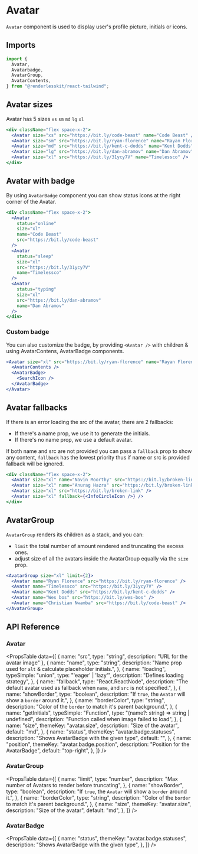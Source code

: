 
# Avatar

`Avatar` component is used to display user's profile picture, initials or icons.

<ComponentLinks github="avatar" theme="avatar" story="primitives-avatar" />

## Imports

```js
import {
  Avatar,
  Avatarbadge,
  AvatarGroup,
  AvatarContents,
} from "@renderlesskit/react-tailwind";
```

## Avatar sizes

Avatar has 5 sizes `xs` `sm` `md` `lg` `xl`

```jsx live
<div className="flex space-x-2">
  <Avatar size="xs" src="https://bit.ly/code-beast" name="Code Beast" />
  <Avatar size="sm" src="https://bit.ly/ryan-florence" name="Rayan Florence" />
  <Avatar size="md" src="https://bit.ly/kent-c-dodds" name="Kent Dodds" />
  <Avatar size="lg" src="https://bit.ly/dan-abramov" name="Dan Abramov" />
  <Avatar size="xl" src="https://bit.ly/31ycy7V" name="Timelessco" />
</div>
```

## Avatar with badge

By using `AvatarBadge` component you can show status icons at the right corner
of the Avatar.

```jsx live
<div className="flex space-x-2">
  <Avatar
    status="online"
    size="xl"
    name="Code Beast"
    src="https://bit.ly/code-beast"
  />
  <Avatar
    status="sleep"
    size="xl"
    src="https://bit.ly/31ycy7V"
    name="Timelessco"
  />
  <Avatar
    status="typing"
    size="xl"
    src="https://bit.ly/dan-abramov"
    name="Dan Abramov"
  />
</div>
```

### Custom badge

You can also customize the badge, by providing `<Avatar />` with children &
using AvatarContens, AvatarBadge components.

```jsx live
<Avatar size="xl" src="https://bit.ly/ryan-florence" name="Rayan Florence">
  <AvatarContents />
  <AvatarBadge>
    <SearchIcon />
  </AvatarBadge>
</Avatar>
```

## Avatar fallbacks

If there is an error loading the src of the avatar, there are 2 fallbacks:

- If there's a name prop, we use it to generate the initials.
- If there's no name prop, we use a default avatar.

If both name and src are not provided you can pass a `fallback` prop to show any
content, `fallback` has the lowest priority thus if name or src is provided
fallback will be ignored.

```jsx live
<div className="flex space-x-2">
  <Avatar size="xl" name="Navin Moorthy" src="https://bit.ly/broken-link" />
  <Avatar size="xl" name="Anurag Hazra" src="https://bit.ly/broken-link" />
  <Avatar size="xl" src="https://bit.ly/broken-link" />
  <Avatar size="xl" fallback={<InfoCircleIcon />} />
</div>
```

## AvatarGroup

`AvatarGroup` renders its children as a stack, and you can:

- `limit` the total number of amount rendered and truncating the excess ones.
- adjust size of all the avatars inside the AvatarGroup equally via the `size`
  prop.

```jsx live
<AvatarGroup size="xl" limit={2}>
  <Avatar name="Ryan Florence" src="https://bit.ly/ryan-florence" />
  <Avatar name="Timelessco" src="https://bit.ly/31ycy7V" />
  <Avatar name="Kent Dodds" src="https://bit.ly/kent-c-dodds" />
  <Avatar name="Wes bos" src="https://bit.ly/wes-bos" />
  <Avatar name="Christian Nwamba" src="https://bit.ly/code-beast" />
</AvatarGroup>
```

## API Reference

### Avatar

<PropsTable
  data={[
    { name: "src", type: "string", description: "URL for the avatar image" },
    {
      name: "name",
      type: "string",
      description: "Name prop used for `alt` & calculate placeholder initials.",
    },
    {
      name: "loading",
      typeSimple: "union",
      type: "'eager' | 'lazy'",
      description: "Defines loading strategy",
    },
    {
      name: "fallback",
      type: "React.ReactNode",
      description:
        "The default avatar used as fallback when `name`, and `src` is not specified.",
    },
    {
      name: "showBorder",
      type: "boolean",
      description: "If `true`, the `Avatar` will show a `border` around it.",
    },
    {
      name: "borderColor",
      type: "string",
      description: "Color of the `border` to match it's parent background.",
    },
    {
      name: "getInitials",
      typeSimple: "Function",
      type: "(name?: string) => string | undefined",
      description: "Function called when image failed to load",
    },
    {
      name: "size",
      themeKey: "avatar.size",
      description: "Size of the avatar",
      default: "md",
    },
    {
      name: "status",
      themeKey: "avatar.badge.statuses",
      description: "Shows AvatarBadge with the given type",
      default: "",
    },
    {
      name: "position",
      themeKey: "avatar.badge.position",
      description: "Position for the AvatarBadge",
      default: "top-right",
    },
  ]}
/>

### AvatarGroup

<PropsTable
  data={[
    {
      name: "limit",
      type: "number",
      description: "Max number of Avatars to render before truncating",
    },
    {
      name: "showBorder",
      type: "boolean",
      description: "If `true`, the `Avatar` will show a `border` around it.",
    },
    {
      name: "borderColor",
      type: "string",
      description: "Color of the `border` to match it's parent background.",
    },
    {
      name: "size",
      themeKey: "avatar.size",
      description: "Size of the avatar",
      default: "md",
    },
  ]}
/>

### AvatarBadge

<PropsTable
  data={[
    {
      name: "status",
      themeKey: "avatar.badge.statuses",
      description: "Shows AvatarBadge with the given type",
    },
  ]}
/>
